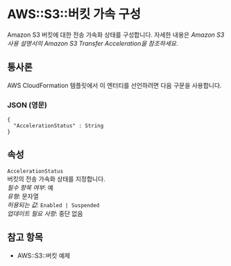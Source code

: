# AWS::S3::버킷 가속 구성

Amazon S3 버킷에 대한 전송 가속화 상태를 구성합니다. 자세한 내용은 _Amazon S3 사용 설명서의 Amazon S3 Transfer Acceleration을 참조하세요_.

## 통사론

AWS CloudFormation 템플릿에서 이 엔터티를 선언하려면 다음 구문을 사용합니다.

### JSON (영문)

```
{
  "AccelerationStatus" : String
}
```

## 속성

`AccelerationStatus`  
버킷의 전송 가속화 상태를 지정합니다.  
_필수 항목 여부_: 예  
_유형_: 문자열  
_허용되는 값_: `Enabled | Suspended`  
_업데이트 필요 사항_: 중단 없음

## 참고 항목

- AWS::S3::버킷 예제
